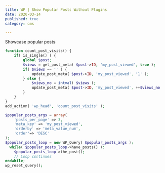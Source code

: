 ```yaml
---
title: WP | Show Popular Posts Without Plugins
date: 2020-03-14
published: true
category: cms

---
```


Showcase popular posts

```php
function count_post_visits() {
    if( is_single() ) {
        global $post;
        $views = get_post_meta( $post->ID, 'my_post_viewed', true );
        if( $views == '' ) {
            update_post_meta( $post->ID, 'my_post_viewed', '1' );   
        } else {
            $views_no = intval( $views );
            update_post_meta( $post->ID, 'my_post_viewed', ++$views_no );
        }
    }
}
add_action( 'wp_head', 'count_post_visits' );
```

```php
$popular_posts_args = array(
    'posts_per_page' => 3,
    'meta_key' => 'my_post_viewed',
    'orderby' => 'meta_value_num',
    'order'=> 'DESC'
);
$popular_posts_loop = new WP_Query( $popular_posts_args );
  while( $popular_posts_loop->have_posts() ):
    $popular_posts_loop->the_post();
    // Loop continues
endwhile;
wp_reset_query();
```